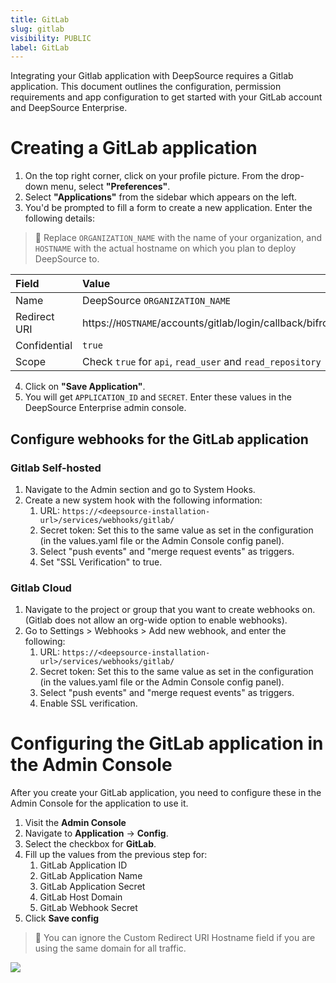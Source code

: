 ```yaml
---
title: GitLab
slug: gitlab
visibility: PUBLIC
label: GitLab
---
```

Integrating your Gitlab application with DeepSource requires a Gitlab application. This document outlines the configuration, permission requirements and app configuration to get started with your GitLab account and DeepSource Enterprise.

# Creating a GitLab application

1. On the top right corner, click on your profile picture. From the drop-down menu, select **"Preferences"**.
2. Select **"Applications"** from the sidebar which appears on the left.
3. You'd be prompted to fill a form to create a new application. Enter the following details:

> 📘 Replace `ORGANIZATION_NAME` with the name of your organization, and `HOSTNAME` with the actual hostname on which you plan to deploy DeepSource to.

| Field        | Value                                                        | Example                                                                |
| :----------- | :----------------------------------------------------------- | :--------------------------------------------------------------------- |
| Name         | DeepSource `ORGANIZATION_NAME`                               | DeepSource Stark International                                         |
| Redirect URI | https://`HOSTNAME`/accounts/gitlab/login/callback/bifrost | `https://deepsource.stark.com/accounts/gitlab/login/callback/bifrost/` |
| Confidential | `true`                                                       |                                                                        |
| Scope        | Check `true` for `api`, `read_user` and `read_repository`    |                                                                        |

4. Click on **"Save Application"**.
5. You will get `APPLICATION_ID` and `SECRET`. Enter these values in the DeepSource Enterprise admin console.

## Configure webhooks for the GitLab application

### Gitlab Self-hosted

1. Navigate to the Admin section and go to System Hooks.
2. Create a new system hook with the following information:
   1. URL: `https://<deepsource-installation-url>/services/webhooks/gitlab/`
   2. Secret token: Set this to the same value as set in the configuration (in the values.yaml file or the Admin Console config panel).
   3. Select "push events" and "merge request events" as triggers.
   4. Set "SSL Verification" to true.

### Gitlab Cloud

1. Navigate to the project or group that you want to create webhooks on. (Gitlab does not allow an org-wide option to enable webhooks).
2. Go to Settings > Webhooks > Add new webhook, and enter the following:
   1. URL: `https://<deepsource-installation-url>/services/webhooks/gitlab/`
   2. Secret token: Set this to the same value as set in the configuration (in the values.yaml file or the Admin Console config panel).
   3. Select "push events" and "merge request events" as triggers.
   4. Enable SSL verification.

# Configuring the GitLab application in the Admin Console

After you create your GitLab application, you need to configure these in the Admin Console for the application to use it.

1. Visit the **Admin Console**
2. Navigate to **Application** -> **Config**.
3. Select the checkbox for **GitLab**.
4. Fill up the values from the previous step for:
   1. GitLab Application ID
   2. GitLab Application Name
   3. GitLab Application Secret
   4. GitLab Host Domain
   5. GitLab Webhook Secret
5. Click **Save config**

> 📘 You can ignore the Custom Redirect URI Hostname field if you are using the same domain for all traffic.

![](https://files.readme.io/706b346-small-gitlab-config.png)
